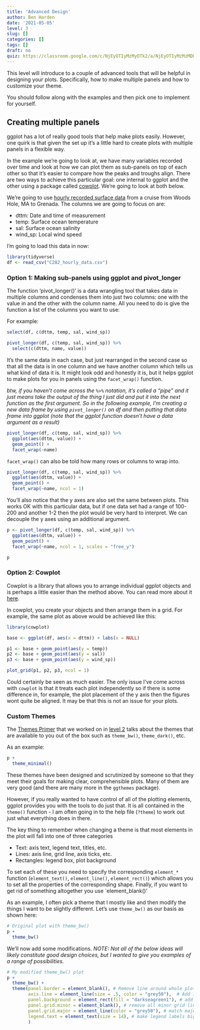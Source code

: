```yaml
---
title: 'Advanced Design'
author: Ben Harden
date: '2021-05-05'
level: 3
slug: []
categories: []
tags: []
draft: no
quiz: https://classroom.google.com/c/NjEyOTIyMzMyOTk2/a/NjEyOTIyMzMzMDU5/details
---
```


This level will introduce to a couple of advanced tools that will be helpful in designing your plots. Specifically, how to make multiple panels and how to customize your theme.

You should follow along with the examples and then pick one to implement for yourself.

## Creating multiple panels

ggplot has a lot of really good tools that help make plots easily. However, one quirk is that given the set up it's a little hard to create plots with multiple panels in a flexible way.

In the example we're going to look at, we have many variables recorded over time and look at how we can plot them as sub-panels on top of each other so that it's easier to compare how the peaks and troughs align. There are two ways to achieve this particular goal: one internal to ggplot and the other using a package called [cowplot](https://wilkelab.org/cowplot/articles/introduction.html). We're going to look at both below.

We're going to use [hourly recorded surface data](C282_hourly_data.csv) from a cruise from Woods Hole, MA to Grenada. The columns we are going to focus on are:

* dttm: Date and time of measurement
* temp: Surface ocean temperature
* sal: Surface ocean salinity
* wind_sp: Local wind speed

I'm going to load this data in now:

```r
library(tidyverse)
df <- read_csv("C282_hourly_data.csv")
```

### Option 1: Making sub-panels using ggplot and pivot_longer

The function 'pivot_longer()' is a data wrangling tool that takes data in multiple columns and condenses them into just two columns: one with the value in and the other with the column name. All you need to do is give the function a list of the columns you want to use:

For example:

```r
select(df, c(dttm, temp, sal, wind_sp))

pivot_longer(df, c(temp, sal, wind_sp)) %>%
  select(c(dttm, name, value))
```

It's the same data in each case, but just rearranged in the second case so that all the data is in one column and we have another column which tells us what kind of data it is. It might look odd and honestly it is, but it helps ggplot to make plots for you in panels using the `facet_wrap()` function.

*btw, if you haven't come across the `%>%` notation, it's called a "pipe" and it just means take the output of the thing I just did and put it into the next function as the first argument. So in the following example, I'm creating a new data frame by using `pivot_longer()` on df and then putting that data frame into ggplot (note that the ggplot function doesn't have a data argument as a result)*

```r
pivot_longer(df, c(temp, sal, wind_sp)) %>%
  ggplot(aes(dttm, value)) +
  geom_point() +
  facet_wrap(~name)
```

`facet_wrap()` can also be told how many rows or columns to wrap into.

```r
pivot_longer(df, c(temp, sal, wind_sp)) %>%
  ggplot(aes(dttm, value)) +
  geom_point() +
  facet_wrap(~name, ncol = 1)
```

You'll also notice that the y axes are also set the same between plots. This works OK with this particular data, but if one data set had a range of 100-200 and another 1-2 then the plot would be very hard to interpret. We can decouple the y axes using an additional argument.

```r
p <- pivot_longer(df, c(temp, sal, wind_sp)) %>%
  ggplot(aes(dttm, value)) +
  geom_point() +
  facet_wrap(~name, ncol = 1, scales = "free_y")

p
```

### Option 2: Cowplot

Cowplot is a library that allows you to arrange individual ggplot objects and is perhaps a little easier than the method above. You can read more about it [here](https://wilkelab.org/cowplot/articles/introduction.html).

In cowplot, you create your objects and then arrange them in a grid. For example, the same plot as above would be achieved like this:

```r
library(cowplot)

base <- ggplot(df, aes(x = dttm)) + labs(x = NULL)

p1 <- base + geom_point(aes(y = temp))
p2 <- base + geom_point(aes(y = sal))
p3 <- base + geom_point(aes(y = wind_sp))

plot_grid(p1, p2, p3, ncol = 1)
```

Could certainly be seen as much easier. The only issue I've come across with `cowplot` is that it treats each plot independently so if there is some difference in, for example, the plot placement of the y axis then the figures wont quite be aligned. It may be that this is not an issue for your plots.

### Custom Themes

The [Themes Primer](https://rstudio.cloud/learn/primers/3.8) that we worked on in [level 2](../level-2/) talks about the themes that are available to you out of the box such as `theme_bw()`, `theme_dark()`, etc.

As an example:

```r
p + 
  theme_minimal()
```

These themes have been designed and scrutinized by someone so that they meet their goals for making clear, comprehensible plots. Many of them are very good (and there are many more in the `ggthemes` package). 

However, if you really wanted to have control of all of the plotting elements, ggplot provides you with the tools to do just that. It is all contained in the `theme()` function - I am often going in to the help file (`?theme`) to work out just what everything does in there.

The key thing to remember when changing a theme is that most elements in the plot will fall into one of three categories

* Text: axis text, legend text, titles, etc.
* Lines: axis line, grid line, axis ticks, etc.
* Rectangles: legend box, plot background

To set each of these you need to specify the corresponding `element_*` function (`element_text()`, `element_line()`, `element_rect()`) which allows you to set all the properties of the corresponding shape. Finally, if you want to get rid of something altogether you use `element_blank()'

As an example, I often pick a theme that I mostly like and then modify the things I want to be slightly different. Let's use `theme_bw()` as our basis as shown here:

```r
# Original plot with theme_bw()
p + 
  theme_bw()
```

We'll now add some modifications. *NOTE: Not all of the below ideas will likely constitute good design choices, but I wanted to give you examples of a range of possibilities.* 

```r
# My modified theme_bw() plot
p +
  theme_bw() +
  theme(panel.border = element_blank(), # Remove line around whole plot panel
        axis.line = element_line(size = .5, color = "grey50"),  # Add in more muted axis lines
        panel.background = element_rect(fill = "darkseagreen1"), # add a background color
        panel.grid.minor = element_blank(), # remove all minor grid lines
        panel.grid.major = element_line(color = "grey50"), # match major grid lines to axis color
        legend.text = element_text(size = 14), # make legend labels bigger 
        )
```


